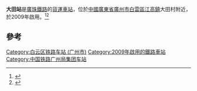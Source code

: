 '''大田站'''是[[廣珠鐵路|廣珠鐵路]]的[[貨運車站|貨運車站]]，位於[[中國|中國]][[廣東省|廣東省]][[廣州市|廣州市]][[白雲區|白雲區]][[江高鎮|江高鎮]]大田村附近，於2009年啟用。<ref>{{Cite web |url=http://tech.qq.com/a/20080402/000067.htm |title=十年周折 广珠铁路四月复工 |accessdate=2009-04-13 |archive-date=2011-07-15 |archive-url=https://web.archive.org/web/20110715141614/http://tech.qq.com/a/20080402/000067.htm |dead-url=no }}</ref><ref>{{Cite web |url=http://news.21cn.com/guangdong/yaowen/2009/04/11/6120080.shtml |title=广珠铁路提前至后年底开通 工期将缩短半年 |access-date=2009-04-13 |archive-date=2011-07-07 |archive-url=https://web.archive.org/web/20110707062206/http://news.21cn.com/guangdong/yaowen/2009/04/11/6120080.shtml |dead-url=no }}</ref>

== 參考 ==
{{reflist}}

{{广珠铁路}}

[[Category:白云区铁路车站_(广州市)|Category:白云区铁路车站 (广州市)]]
[[Category:2009年啟用的鐵路車站|Category:2009年啟用的鐵路車站]]
[[Category:中国铁路广州局集团车站|Category:中国铁路广州局集团车站]]